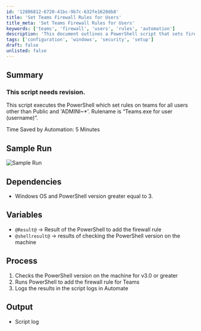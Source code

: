 ```yaml
---
id: '12806812-6720-41bc-9b7c-632fe1620db8'
title: 'Set Teams Firewall Rules for Users'
title_meta: 'Set Teams Firewall Rules for Users'
keywords: ['teams', 'firewall', 'users', 'rules', 'automation']
description: 'This document outlines a PowerShell script that sets firewall rules for Microsoft Teams users, excluding public users and specific administrative accounts. The script checks the PowerShell version, executes the necessary commands, and logs the results for review. It aims to streamline the process and save time in user management.'
tags: ['configuration', 'windows', 'security', 'setup']
draft: false
unlisted: false
---
```

## Summary

### **This script needs revision.**

This script executes the PowerShell which set rules on teams for all users other than Public and 'ADMINI~*'. Rulename is “Teams.exe for user (username)”.

Time Saved by Automation: 5 Minutes

## Sample Run

![Sample Run](../../../static/img/TEAMS---Firewall-Rules-Script/image_1.png)

## Dependencies

- Windows OS and PowerShell version greater equal to 3.

## Variables

- `@Result@` -> Result of the PowerShell to add the firewall rule
- `@shellresult@` -> results of checking the PowerShell version on the machine

## Process

1. Checks the PowerShell version on the machine for v3.0 or greater
2. Runs PowerShell to add the firewall rule for Teams
3. Logs the results in the script logs in Automate

## Output

- Script log












